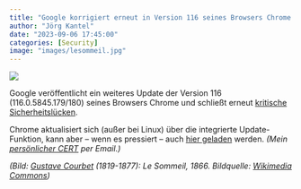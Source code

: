 ```yaml
---
title: "Google korrigiert erneut in Version 116 seines Browsers Chrome kritische Sicherheitslücken"
author: "Jörg Kantel"
date: "2023-09-06 17:45:00"
categories: [Security]
image: "images/lesommeil.jpg"
---
```


[![](images/lesommeil-b.jpg)](https://upload.wikimedia.org/wikipedia/commons/thumb/6/6c/Gustave_Courbet_-_Le_Sommeil_%281866%29%2C_Paris%2C_Petit_Palais.jpg/1280px-Gustave_Courbet_-_Le_Sommeil_%281866%29%2C_Paris%2C_Petit_Palais.jpg)

Google veröffentlicht ein weiteres Update der Version 116 (116.0.5845.179/180) seines Browsers Chrome und schließt erneut [kritische Sicherheitslücken](https://chromereleases.googleblog.com/2023/09/stable-channel-update-for-desktop.html).

Chrome aktualisiert sich (außer bei Linux) über die integrierte Update-Funktion, kann aber -- wenn es pressiert -- auch [hier geladen](https://www.google.com/intl/de/chrome/browser/) werden. *(Mein [persönlicher CERT](http://www.gwdg.de/~mreiman1/) per Email.)*

*(Bild: [Gustave Courbet](https://de.wikipedia.org/wiki/Gustave_Courbet) (1819-1877): Le Sommeil, 1866. Bildquelle: [Wikimedia Commons](https://commons.wikimedia.org/wiki/File:Gustave_Courbet_-_Le_Sommeil_(1866),_Paris,_Petit_Palais.jpg))*